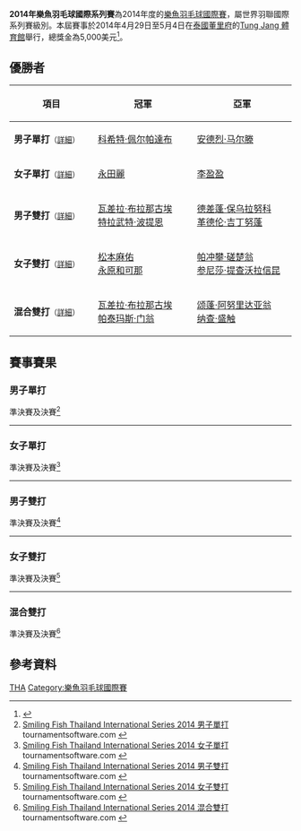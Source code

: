 {{noteTA|G1=Badminton}}
{{infobox badminton event
|name           = 2014年樂魚羽毛球國際系列賽
|image          = 
|size           = 
|caption        =
|dates          = 2014年4月29日－5月4日
|number_edition =
|level          = 4B
|prize_money    = 5,000美元
|location       = {{THA}}[[董里府|董里府]]
|venue          = [[Tung_Jang_體育館|Tung Jang 體育館]]
|previous       = 2013年樂魚羽毛球國際系列賽 
|next           = 2015年樂魚羽毛球國際系列賽
}}
'''2014年樂魚羽毛球國際系列賽'''為2014年度的[[樂魚羽毛球國際賽|樂魚羽毛球國際賽]]，屬世界羽聯國際系列賽級別。本屆賽事於2014年4月29日至5月4日在[[泰國|泰國]][[董里府|董里府]]的[[Tung_Jang_體育館|Tung Jang 體育館]]舉行，總獎金為5,000美元<ref>{{cite web|title=Invitation: Smiling Fish Thailand International Series 2014|url=http://www.bwfbadminton.org/file.aspx?id=533595&dl=1|publisher=The Badminton Association of Thailand|accessdate=2015-06-04|archive-date=2014-09-05|archive-url=https://web.archive.org/web/20140905062239/http://bwfbadminton.org/file.aspx?id=533595&dl=1|dead-url=no}}{{en}}</ref>。

== 優勝者 ==
{| class=wikitable style="font-size:small"
!width="200"|項目
!width="250"|冠軍
!width="250"|亞軍
|-
|'''男子單打'''<small>（[[#男子單打|詳細]]）</small>
|{{flagicon|THA}} [[科希特·佩尔帕達布|科希特·佩尔帕達布]]
|{{flagicon|INA}} [[安德烈·马尔滕|安德烈·马尔滕]]
|-
|'''女子單打'''<small>（[[#女子單打|詳細]]）</small>
|{{flagicon|JPN}} [[永田麗|永田麗]]
|{{flagicon|MAS}} [[李盈盈|李盈盈]]
|-
|'''男子雙打'''<small>（[[#男子雙打|詳細]]）</small>
|{{flagicon|THA}} [[瓦差拉·布拉那古埃|瓦差拉·布拉那古埃]]<br/>{{flagicon|THA}} [[特拉武特·波提恩|特拉武特·波提恩]]
|{{flagicon|THA}} [[德差蓬·保乌拉努科|德差蓬·保乌拉努科]]<br/>{{flagicon|THA}} [[革德伦·吉丁努蓬|革德伦·吉丁努蓬]]
|-
|'''女子雙打'''<small>（[[#女子雙打|詳細]]）</small>
|{{flagicon|JPN}} [[松本麻佑|松本麻佑]]<br/>{{flagicon|JPN}} [[永原和可那|永原和可那]]
|{{flagicon|THA}} [[帕冲攀·磋楚翁|帕冲攀·磋楚翁]]<br/>{{flagicon|THA}} [[参尼莎·提查沃拉信昆|参尼莎·提查沃拉信昆]]
|-
|'''混合雙打'''<small>（[[#混合雙打|詳細]]）</small>
|{{flagicon|THA}} [[瓦差拉·布拉那古埃|瓦差拉·布拉那古埃]]<br/>{{flagicon|THA}} [[帕泰玛斯·门翁|帕泰玛斯·门翁]]
|{{flagicon|THA}} [[颂蓬·阿努里达亚翁|颂蓬·阿努里达亚翁]]<br/>{{flagicon|THA}} [[纳查·盛触|纳查·盛触]]
|}

== 賽事賽果 ==
=== 男子單打 ===
;準決賽及決賽<ref name="MS">[http://tournamentsoftware.com/sport/draw.aspx?id=04A561BC-C684-4C69-BECC-E1F4362F169A&draw=1 Smiling Fish Thailand International Series 2014 男子單打] tournamentsoftware.com {{en}}</ref>
{{4TeamBracket-Tennis3-v2
| team-width=200
| RD1-seed1=1
| RD1-team1='''{{flagicon|THA}} [[科希特·佩尔帕達布|科希特·佩尔帕達布]]
| RD1-score1-1='''21
| RD1-score1-2='''21
| RD1-score1-3=
| RD1-seed2=
| RD1-team2={{flagicon|MAS}} [[吳業振|吳業振]]
| RD1-score2-1=13
| RD1-score2-2=19
| RD1-score2-3=

| RD1-seed3=
| RD1-team3={{flagicon|MAS}} [[林志咏|林志咏]]
| RD1-score3-1=21
| RD1-score3-2=10
| RD1-score3-3=
| RD1-seed4=2
| RD1-team4='''{{flagicon|INA}} [[安德烈·马尔滕|安德烈·马尔滕]]
| RD1-score4-1='''23
| RD1-score4-2='''21
| RD1-score4-3=

| RD2-seed1=1
| RD2-team1='''{{flagicon|THA}} [[科希特·佩尔帕達布|科希特·佩尔帕達布]]
| RD2-score1-1='''21
| RD2-score1-2=19
| RD2-score1-3='''21
| RD2-seed2=2
| RD2-team2={{flagicon|INA}} [[安德烈·马尔滕|安德烈·马尔滕]]
| RD2-score2-1=14
| RD2-score2-2='''21
| RD2-score2-3=13
}}
----

=== 女子單打 ===
;準決賽及決賽<ref name="WS">[http://tournamentsoftware.com/sport/draw.aspx?id=04A561BC-C684-4C69-BECC-E1F4362F169A&draw=3 Smiling Fish Thailand International Series 2014 女子單打] tournamentsoftware.com {{en}}</ref>
{{4TeamBracket-Tennis3-v2
| team-width=200
| RD1-seed1=1
| RD1-team1={{flagicon|THA}} [[蓬帕威·磋楚翁|蓬帕威·磋楚翁]]
| RD1-score1-1=15
| RD1-score1-2=20
| RD1-score1-3=
| RD1-seed2=
| RD1-team2='''{{flagicon|JPN}} [[永田麗|永田麗]]
| RD1-score2-1='''21
| RD1-score2-2='''22
| RD1-score2-3=

| RD1-seed3=3
| RD1-team3={{flagicon|THA}} [[塔莫万·普帕达布信|塔莫万·普帕达布信]]
| RD1-score3-1=16
| RD1-score3-2='''21
| RD1-score3-3=19
| RD1-seed4=
| RD1-team4='''{{flagicon|MAS}} [[李盈盈|李盈盈]]
| RD1-score4-1='''21
| RD1-score4-2=18
| RD1-score4-3='''21

| RD2-seed1=
| RD2-team1='''{{flagicon|JPN}} [[永田麗|永田麗]]
| RD2-score1-1='''21
| RD2-score1-2=18
| RD2-score1-3='''21
| RD2-seed2=
| RD2-team2={{flagicon|MAS}} [[李盈盈|李盈盈]]
| RD2-score2-1=12
| RD2-score2-2='''21
| RD2-score2-3=18
}}
----

=== 男子雙打 ===
;準決賽及決賽<ref name="MD">[http://tournamentsoftware.com/sport/draw.aspx?id=04A561BC-C684-4C69-BECC-E1F4362F169A&draw=4 Smiling Fish Thailand International Series 2014 男子雙打] tournamentsoftware.com {{en}}</ref>
{{4TeamBracket-Tennis3-v2
| team-width=200
| RD1-seed1=5
| RD1-team1='''{{flagicon|THA}} [[瓦差拉·布拉那古埃|瓦差拉·布拉那古埃]]<br/> {{flagicon|THA}} [[特拉武特·波提恩|特拉武特·波提恩]]
| RD1-score1-1='''21
| RD1-score1-2='''24
| RD1-score1-3=
| RD1-seed2=Q
| RD1-team2={{flagicon|THA}} [[Nuttaphon_Narkthong|Nuttaphon Narkthong]]<br/> {{flagicon|THA}} [[Sarayut_Saetang|Sarayut Saetang]]
| RD1-score2-1=11
| RD1-score2-2=22
| RD1-score2-3=

| RD1-seed3=7
| RD1-team3={{flagicon|THA}} [[基迪萨·南达什|基迪萨·南达什]]<br/> {{flagicon|THA}} [[Nonpakorn_Nantatheero|Nonpakorn Nantatheero]]
| RD1-score3-1=10
| RD1-score3-2=15
| RD1-score3-3=
| RD1-seed4=2
| RD1-team4='''{{flagicon|THA}} [[德差蓬·保乌拉努科|德差蓬·保乌拉努科]]<br/> {{flagicon|THA}} [[革德伦·吉丁努蓬|革德伦·吉丁努蓬]]
| RD1-score4-1='''21
| RD1-score4-2='''21
| RD1-score4-3=

| RD2-seed1=5
| RD2-team1='''{{flagicon|THA}} [[瓦差拉·布拉那古埃|瓦差拉·布拉那古埃]]<br/> {{flagicon|THA}} [[特拉武特·波提恩|特拉武特·波提恩]]
| RD2-score1-1='''21
| RD2-score1-2=18
| RD2-score1-3='''21
| RD2-seed2=2
| RD2-team2={{flagicon|THA}} [[德差蓬·保乌拉努科|德差蓬·保乌拉努科]]<br/> {{flagicon|THA}} [[革德伦·吉丁努蓬|革德伦·吉丁努蓬]]
| RD2-score2-1=12
| RD2-score2-2='''21
| RD2-score2-3=14
}}
----
=== 女子雙打 ===
;準決賽及決賽<ref name="WD">[http://tournamentsoftware.com/sport/draw.aspx?id=04A561BC-C684-4C69-BECC-E1F4362F169A&draw=6 Smiling Fish Thailand International Series 2014 女子雙打] tournamentsoftware.com {{en}}</ref>
{{4TeamBracket-Tennis3-v2
| team-width=200
| RD1-seed1=
| RD1-team1={{flagicon|MAS}} [[謝宜希|謝宜希]]<br/> {{flagicon|MAS}} [[吳玥青|吳玥青]]
| RD1-score1-1='''21
| RD1-score1-2=18
| RD1-score1-3=14
| RD1-seed2=4
| RD1-team2='''{{flagicon|THA}} [[帕冲攀·磋楚翁|帕冲攀·磋楚翁]]<br/> {{flagicon|THA}} [[参尼莎·提查沃拉信昆|参尼莎·提查沃拉信昆]]
| RD1-score2-1=16
| RD1-score2-2='''21
| RD1-score2-3='''21

| RD1-seed3=
| RD1-team3='''{{flagicon|JPN}} [[松本麻佑|松本麻佑]]<br/> {{flagicon|JPN}} [[永原和可那|永原和可那]]
| RD1-score3-1='''21
| RD1-score3-2=14
| RD1-score3-3='''21
| RD1-seed4=2
| RD1-team4={{flagicon|THA}} [[帕泰玛斯·门翁|帕泰玛斯·门翁]]<br/> {{flagicon|THA}} [[基拉素·奥斯特梅耶|基拉素·奥斯特梅耶]]
| RD1-score4-1=19
| RD1-score4-2='''21
| RD1-score4-3=16

| RD2-seed1=4
| RD2-team1={{flagicon|THA}} [[帕冲攀·磋楚翁|帕冲攀·磋楚翁]]<br/> {{flagicon|THA}} [[参尼莎·提查沃拉信昆|参尼莎·提查沃拉信昆]]
| RD2-score1-1=17
| RD2-score1-2=11
| RD2-score1-3=
| RD2-seed2=
| RD2-team2='''{{flagicon|JPN}} [[松本麻佑|松本麻佑]]<br/> {{flagicon|JPN}} [[永原和可那|永原和可那]]
| RD2-score2-1='''21
| RD2-score2-2='''21
| RD2-score2-3=
}}
----

=== 混合雙打 ===
;準決賽及決賽<ref name="XD">[http://tournamentsoftware.com/sport/draw.aspx?id=04A561BC-C684-4C69-BECC-E1F4362F169A&draw=7 Smiling Fish Thailand International Series 2014 混合雙打] tournamentsoftware.com {{en}}</ref>
{{4TeamBracket-Tennis3-v2
| team-width=200
| RD1-seed1=
| RD1-team1='''{{flagicon|THA}} [[颂蓬·阿努里达亚翁|颂蓬·阿努里达亚翁]]<br/> {{flagicon|THA}} [[纳查·盛触|纳查·盛触]]
| RD1-score1-1='''21
| RD1-score1-2='''24
| RD1-score1-3=
| RD1-seed2=
| RD1-team2={{flagicon|THA}} [[特拉武特·波提恩|特拉武特·波提恩]]<br/> {{flagicon|THA}} [[基拉素·奥斯特梅耶|基拉素·奥斯特梅耶]]
| RD1-score2-1=17
| RD1-score2-2=22
| RD1-score2-3=

| RD1-seed3=
| RD1-team3='''{{flagicon|THA}} [[瓦差拉·布拉那古埃|瓦差拉·布拉那古埃]]<br/> {{flagicon|THA}} [[帕泰玛斯·门翁|帕泰玛斯·门翁]]
| RD1-score3-1='''21
| RD1-score3-2=12
| RD1-score3-3='''21
| RD1-seed4=
| RD1-team4={{flagicon|THA}} [[塔努帕·威里扬恭|塔努帕·威里扬恭]]<br/> {{flagicon|THA}} [[帕冲攀·磋楚翁|帕冲攀·磋楚翁]]
| RD1-score4-1=15
| RD1-score4-2='''21
| RD1-score4-3=16

| RD2-seed1=
| RD2-team1={{flagicon|THA}} [[颂蓬·阿努里达亚翁|颂蓬·阿努里达亚翁]]<br/> {{flagicon|THA}} [[纳查·盛触|纳查·盛触]]
| RD2-score1-1=19
| RD2-score1-2=10
| RD2-score1-3=
| RD2-seed2=
| RD2-team2='''{{flagicon|THA}} [[瓦差拉·布拉那古埃|瓦差拉·布拉那古埃]]<br/> {{flagicon|THA}} [[帕泰玛斯·门翁|帕泰玛斯·门翁]]
| RD2-score2-1='''21
| RD2-score2-2='''21
| RD2-score2-3=
}}

== 參考資料 ==
{{Reflist}}

[[Category:2014年世界羽聯國際系列賽|THA]]
[[Category:樂魚羽毛球國際賽|Category:樂魚羽毛球國際賽]]
